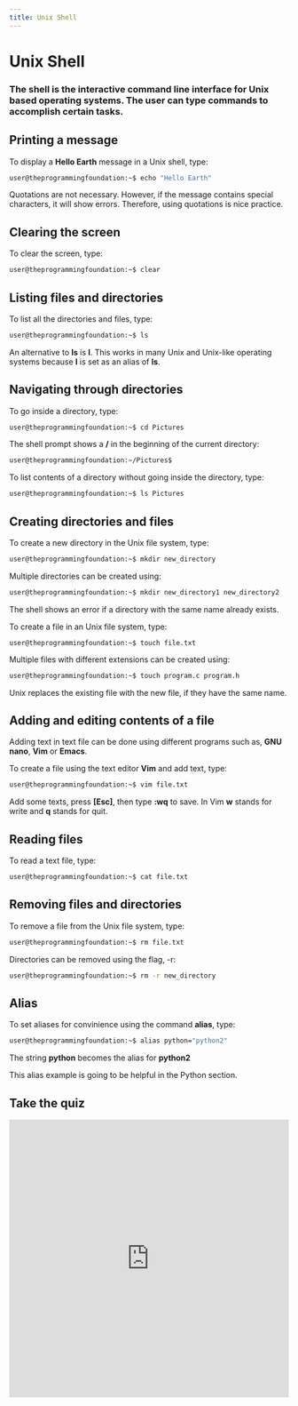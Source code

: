 ```yaml
---
title: Unix Shell
---
```


<CodeLabLayout title="UnixShell">  

# Unix Shell

### The shell is the interactive command line interface for Unix based operating systems. The user can type commands to accomplish certain tasks.

## Printing a message
To display a **Hello Earth** message in a Unix shell, type:

```sh
user@theprogrammingfoundation:~$ echo "Hello Earth"
```

<Note>Quotations are not necessary. However, if the message contains special characters, it will show errors. Therefore, using quotations is nice practice.</Note>

## Clearing the screen
To clear the screen, type:

```sh
user@theprogrammingfoundation:~$ clear
```

## Listing files and directories
To list all the directories and files, type:

```sh
user@theprogrammingfoundation:~$ ls
```

<Note>An alternative to <b>ls</b> is <b>l</b>. This works in many Unix and Unix-like operating systems because <b>l</b> is set as an alias of <b>ls</b>.</Note>

## Navigating through directories
To go inside a directory, type:

```sh
user@theprogrammingfoundation:~$ cd Pictures
```

The shell prompt shows a **/** in the beginning of the current directory:
```sh
user@theprogrammingfoundation:~/Pictures$
```

To list contents of a directory without going inside the directory, type:
```sh
user@theprogrammingfoundation:~$ ls Pictures
```

## Creating directories and files
To create a new directory in the Unix file system, type:

```sh
user@theprogrammingfoundation:~$ mkdir new_directory
```

Multiple directories can be created using:
```sh
user@theprogrammingfoundation:~$ mkdir new_directory1 new_directory2
```

<Note>The shell shows an error if a directory with the same name already exists.</Note>

To create a file in an Unix file system, type:
```
user@theprogrammingfoundation:~$ touch file.txt
```

Multiple files with different extensions can be created using:
```sh
user@theprogrammingfoundation:~$ touch program.c program.h
```

<Note>Unix replaces the existing file with the new file, if they have the same name.</Note>

## Adding and editing contents of a file
Adding text in text file can be done using different programs such as, **GNU nano**, **Vim** or **Emacs**.

To create a file using the text editor **Vim** and add text, type:
```sh
user@theprogrammingfoundation:~$ vim file.txt
```

Add some texts, press **[Esc]**, then type **:wq** to save.
<Note>In Vim <b>w</b> stands for write and <b>q</b> stands for quit.</Note>

## Reading files
To read a text file, type:

```sh
user@theprogrammingfoundation:~$ cat file.txt
```

## Removing files and directories
To remove a file from the Unix file system, type:

```sh
user@theprogrammingfoundation:~$ rm file.txt
```

Directories can be removed using the flag, -r:
```sh
user@theprogrammingfoundation:~$ rm -r new_directory
```

## Alias
To set aliases for convinience using the command <b>alias</b>, type:

```sh
user@theprogrammingfoundation:~$ alias python="python2"
```

The string <b>python</b> becomes the alias for <b>python2</b>

<Note>This alias example is going to be helpful in the Python section.</Note>

## Take the quiz
<iframe src="https://docs.google.com/forms/d/e/1FAIpQLSdSmnnWMbfjDoSbxCYCigXAFIdYN9Puc2d7mSGwDmsAr3VIoA/viewform?embedded=true" width="100%" height="500" frameborder="0" marginheight="0" marginwidth="0">Loading…</iframe>

</CodeLabLayout>